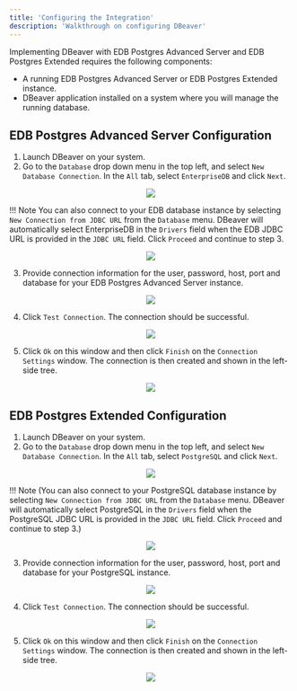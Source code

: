 ```yaml
---
title: 'Configuring the Integration'
description: 'Walkthrough on configuring DBeaver'
---
```


Implementing DBeaver with EDB Postgres Advanced Server and EDB Postgres Extended requires the following components: 

- A running EDB Postgres Advanced Server or EDB Postgres Extended instance.
- DBeaver application installed on a system where you will manage the running database.

## EDB Postgres Advanced Server Configuration

1. Launch DBeaver on your system. 
2. Go to the `Database` drop down menu in the top left, and select `New Database Connection`. In the `All` tab, select `EnterpriseDB` and click `Next`.    

<p align="center">
<img src="Images/NewDatabaseConnection.png">
</p>


!!! Note
    You can also connect to your EDB database instance by selecting `New Connection from JDBC URL` from the `Database` menu. DBeaver will automatically select EnterpriseDB in the `Drivers` field when the EDB JDBC URL is provided in the `JDBC URL` field. Click `Proceed` and continue to step 3.



<p align="center">
<img src="Images/JDBCURL.png">
</p>

3. Provide connection information for the user, password, host, port and database for your EDB Postgres Advanced Server instance.
<p align="center">
<img src="Images/ConnectionSettings.png">
</p>

4. Click `Test Connection`. The connection should be successful. 
<p align="center">
<img src="Images/SuccessfulConnection.png">
</p>

5. Click `Ok` on this window and then click `Finish` on the `Connection Settings` window. The connection is then created and shown in the left-side tree.  
<p align="center">
<img src="Images/ConnectionOnLeftSide.png">
</p>

## EDB Postgres Extended Configuration

1. Launch DBeaver on your system. 
2. Go to the `Database` drop down menu in the top left, and select `New Database Connection`. In the `All` tab, select `PostgreSQL` and click `Next`.
<p align="center">
<img src="Images/ExtendedConfiguration.png">
</p>

!!! Note
    (You can also connect to your PostgreSQL database instance by selecting `New Connection from JDBC URL` from the `Database` menu. DBeaver will automatically select PostgreSQL in the `Drivers` field when the PostgreSQL JDBC URL is provided in the `JDBC URL` field. Click `Proceed` and continue to step 3.)


<p align="center">
<img src="Images/NewConnectionExtended.png">
</p>

3. Provide connection information for the user, password, host, port and database for your PostgreSQL instance.
<p align="center">
<img src="Images/PostgreSQLInformation.png">
</p>

4. Click `Test Connection`. The connection should be successful. 
<p align="center">
<img src="Images/PostgresTestConnection.png">
</p>

5. Click `Ok` on this window and then click `Finish` on the `Connection Settings` window. The connection is then created and shown in the left-side tree. 
<p align="center">
<img src="Images/PostgresConnectionSettings.png">
</p>
